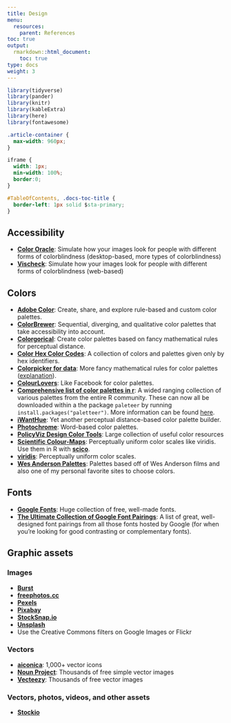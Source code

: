 ```yaml
---
title: Design
menu:
  resources:
    parent: References
toc: true
output:
  rmarkdown::html_document:
    toc: true
type: docs
weight: 3
---
```


```r
library(tidyverse)
library(pander)
library(knitr)
library(kableExtra)
library(here)
library(fontawesome)
```

```css
.article-container {
  max-width: 960px;
}

iframe {
  width: 1px;
  min-width: 100%;
  border:0;
}

#TableOfContents, .docs-toc-title {
  border-left: 1px solid $sta-primary;
}
```

## Accessibility

- [**Color Oracle**](http://colororacle.org/index.html): Simulate how your images look for people with different forms of colorblindness (desktop-based, more types of colorblindness)
- [**Vischeck**](http://www.vischeck.com/vischeck/vischeckImage.php): Simulate how your images look for people with different forms of colorblindness (web-based)

## Colors

- [**Adobe Color**](https://color.adobe.com): Create, share, and explore rule-based and custom color palettes.
- [**ColorBrewer**](http://colorbrewer2.org/): Sequential, diverging, and qualitative color palettes that take accessibility into account.
- [**Colorgorical**](http://vrl.cs.brown.edu/color): Create color palettes based on fancy mathematical rules for perceptual distance.
- [**Color Hex Color Codes**](https://www.color-hex.com/): A collection of colors and palettes given only by hex identifiers.
- [**Colorpicker for data**](http://tristen.ca/hcl-picker/): More fancy mathematical rules for color palettes ([explanation](https://www.vis4.net/blog/posts/avoid-equidistant-hsv-colors/)).
- [**ColourLovers**](http://www.colourlovers.com/): Like Facebook for color palettes.
- [**Comprehensive list of color palettes in r**](Comprehensive list of color palettes in r): A wided ranging collection of various palettes from the entire R community. These can now all be downloaded within a the package `paleteer` by running `install.packages("paletteer")`. More information can be found [here](https://github.com/EmilHvitfeldt/paletteer). 
- [**iWantHue**](http://tools.medialab.sciences-po.fr/iwanthue/): Yet another perceptual distance-based color palette builder.
- [**Photochrome**](https://photochrome.io/): Word-based color palettes.
- [**PolicyViz Design Color Tools**](https://policyviz.com/better-presentations/design-resources/design-color-tools/): Large collection of useful color resources
- [**Scientific Colour-Maps**](http://www.fabiocrameri.ch/colourmaps.php): Perceptually uniform color scales like viridis. Use them in R with [**scico**](https://github.com/thomasp85/scico).
- [**viridis**](https://cran.r-project.org/web/packages/viridis/vignettes/intro-to-viridis.html): Perceptually uniform color scales.
- [**Wes Anderson Palettes**](https://github.com/karthik/wesanderson):  Palettes based off of Wes Anderson films and also one of my personal favorite sites to choose colors.


## Fonts

- [**Google Fonts**](https://fonts.google.com/): Huge collection of free, well-made fonts.
- [**The Ultimate Collection of Google Font Pairings**](https://www.reliablepsd.com/ultimate-google-font-pairings/): A list of great, well-designed font pairings from all those fonts hosted by Google (for when you're looking for good contrasting or complementary fonts).


## Graphic assets

### Images

- [**Burst**](https://burst.shopify.com/)
- [**freephotos.cc**](https://freephotos.cc/)
- [**Pexels**](https://www.pexels.com/)
- [**Pixabay**](https://pixabay.com/)
- [**StockSnap.io**](https://stocksnap.io/)
- [**Unsplash**](https://unsplash.com/)
- Use the Creative Commons filters on Google Images or Flickr

### Vectors

- [**aiconica**](http://aiconica.net/): 1,000+ vector icons
- [**Noun Project**](https://thenounproject.com/): Thousands of free simple vector images
- [**Vecteezy**](https://www.vecteezy.com/): Thousands of free vector images

### Vectors, photos, videos, and other assets

- [**Stockio**](https://www.stockio.com/)
